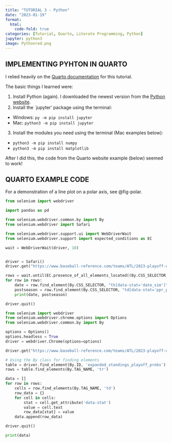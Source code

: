```yaml
---
title: "TUTORIAL 3 - Python"
date: "2023-01-19"
format:
  html:
    code-fold: true
categories: [Tutorial, Quarto, Literate Programming, Python]
jupyter: python3
image: Pythonred.png
---
```


## IMPLEMENTING PYHTON IN QUARTO

I relied heavily on the [Quarto documentation](https://quarto.org/docs/computations/python.html) for this tutorial.

The basic things I learned were:

1.  Install Python (again). I downloaded the newest version from the [Python website](https://www.python.org/downloads/).
2.  Install the \`jupyter' package using the terminal:

-   Windows: `py -m pip install jupyter`
-   Mac: `python3 -m pip install jupyter`

3.  Install the modules you need using the terminal (Mac examples below):

-   `python3 -m pip install numpy`
-   `python3 -m pip install matplotlib`

After I did this, the code from the Quarto website example (below) seemed to work!

## QUARTO EXAMPLE CODE

For a demonstration of a line plot on a polar axis, see @fig-polar.

```python
from selenium import webdriver

import pandas as pd


```

```python

from selenium.webdriver.common.by import By
from selenium.webdriver import Safari

from selenium.webdriver.support.ui import WebDriverWait
from selenium.webdriver.support import expected_conditions as EC

wait = WebDriverWait(driver, 10)


driver = Safari()
driver.get("https://www.baseball-reference.com/teams/ATL/2023-playoff-odds.shtml")

rows = wait.until(EC.presence_of_all_elements_located((By.CSS_SELECTOR, "tr[data-row]")))
for row in rows:
    date = row.find_element(By.CSS_SELECTOR, "th[data-stat='date_sim']").text
    postseason = row.find_element(By.CSS_SELECTOR, "td[data-stat='ppr_postseason']").text
    print(date, postseason)

driver.quit()
```
```python

from selenium import webdriver
from selenium.webdriver.chrome.options import Options
from selenium.webdriver.common.by import By

options = Options() 
options.headless = True
driver = webdriver.Chrome(options=options)

driver.get("https://www.baseball-reference.com/teams/ATL/2023-playoff-odds.shtml")

# Using the By class for finding elements
table = driver.find_element(By.ID, 'expanded_standings_playoff_probs')
rows = table.find_elements(By.TAG_NAME, 'tr')

data = []
for row in rows:
    cells = row.find_elements(By.TAG_NAME, 'td')
    row_data = {}
    for cell in cells:
        stat = cell.get_attribute('data-stat')
        value = cell.text
        row_data[stat] = value
    data.append(row_data) 

driver.quit()

print(data)



```
